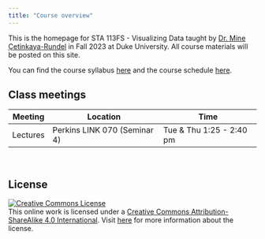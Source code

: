 ```yaml
---
title: "Course overview"
---
```


This is the homepage for STA 113FS - Visualizing Data taught by [Dr. Mine Çetinkaya-Rundel](http://mine-cr.com/) in Fall 2023 at Duke University. All course materials will be posted on this site.

You can find the course syllabus [here](/syllabus) and the course schedule [here](/).

## Class meetings

| Meeting  | Location                       | Time                     |
|----------|--------------------------------|--------------------------|
| Lectures | Perkins LINK 070 (Seminar 4)   | Tue & Thu 1:25 - 2:40 pm |

<br>

## **License**

[![Creative Commons License](https://licensebuttons.net/l/by-sa/4.0/88x31.png){alt="Creative Commons License"}](https://creativecommons.org/licenses/by-sa/4.0/)\
This online work is licensed under a [Creative Commons Attribution-ShareAlike 4.0 International](https://creativecommons.org/licenses/by-sa/4.0/). Visit [here](https://github.com/dukestatsciintrods/blob/master/LICENSE.md) for more information about the license.
